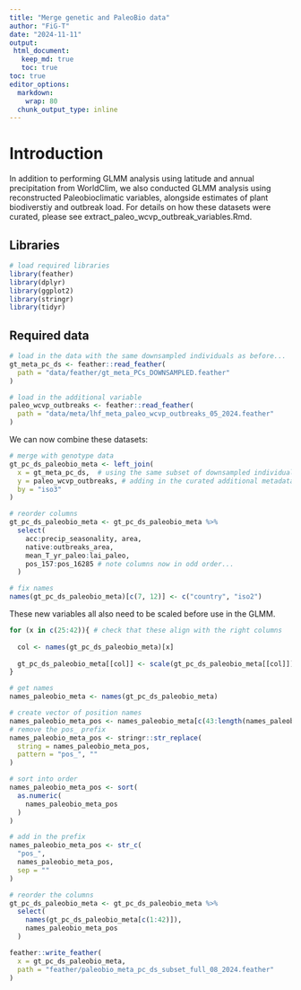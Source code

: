 ```yaml
---
title: "Merge genetic and PaleoBio data"
author: "FiG-T"
date: "2024-11-11"
output:
 html_document:
   keep_md: true
   toc: true
toc: true
editor_options:
  markdown:
    wrap: 80
  chunk_output_type: inline
---
```


# Introduction 

In addition to performing GLMM analysis using latitude and annual precipitation from WorldClim, we also conducted GLMM analysis using reconstructed Paleobioclimatic variables, alongside estimates of plant biodiverstiy and outbreak load.  For details on how these datasets were curated, please see extract_paleo_wcvp_outbreak_variables.Rmd. 

## Libraries 
```r

# load required libraries
library(feather)
library(dplyr)
library(ggplot2)
library(stringr)
library(tidyr)
```

## Required data 

```r

# load in the data with the same downsampled individuals as before... 
gt_meta_pc_ds <- feather::read_feather(
  path = "data/feather/gt_meta_PCs_DOWNSAMPLED.feather"
)

# load in the additional variable 
paleo_wcvp_outbreaks <- feather::read_feather(
  path = "data/meta/lhf_meta_paleo_wcvp_outbreaks_05_2024.feather"
)
```

We can now combine these datasets: 

```r

# merge with genotype data
gt_pc_ds_paleobio_meta <- left_join(
  x = gt_meta_pc_ds,  # using the same subset of downsampled individuals as before. 
  y = paleo_wcvp_outbreaks, # adding in the curated additional metadata
  by = "iso3"
)

# reorder columns
gt_pc_ds_paleobio_meta <- gt_pc_ds_paleobio_meta %>%
  select(
    acc:precip_seasonality, area, 
    native:outbreaks_area, 
    mean_T_yr_paleo:lai_paleo, 
    pos_157:pos_16285 # note columns now in odd order...
  )

# fix names
names(gt_pc_ds_paleobio_meta)[c(7, 12)] <- c("country", "iso2")
```

These new variables all also need to be scaled before use in the GLMM.

```r

for (x in c(25:42)){ # check that these align with the right columns
  
  col <- names(gt_pc_ds_paleobio_meta)[x]
  
  gt_pc_ds_paleobio_meta[[col]] <- scale(gt_pc_ds_paleobio_meta[[col]])
}
```

```r
# get names 
names_paleobio_meta <- names(gt_pc_ds_paleobio_meta)

# create vector of position names
names_paleobio_meta_pos <- names_paleobio_meta[c(43:length(names_paleobio_meta))]
# remove the pos_ prefix
names_paleobio_meta_pos <- stringr::str_replace(
  string = names_paleobio_meta_pos, 
  pattern = "pos_", ""
)

# sort into order
names_paleobio_meta_pos <- sort(
  as.numeric(
    names_paleobio_meta_pos
  )
)

# add in the prefix
names_paleobio_meta_pos <- str_c(
  "pos_", 
  names_paleobio_meta_pos, 
  sep = ""
)

# reorder the columns
gt_pc_ds_paleobio_meta <- gt_pc_ds_paleobio_meta %>%
  select(
    names(gt_pc_ds_paleobio_meta[c(1:42)]), 
    names_paleobio_meta_pos
  )

```

```r

feather::write_feather(
  x = gt_pc_ds_paleobio_meta, 
  path = "feather/paleobio_meta_pc_ds_subset_full_08_2024.feather"
)
```
